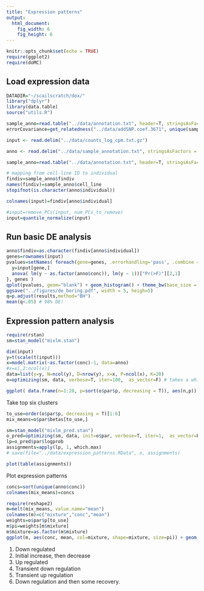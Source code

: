 ```yaml
---
title: "Expression patterns"
output:
  html_document:
    fig_width: 6
    fig_height: 6
---
```


```r
knitr::opts_chunk$set(echo = TRUE)
require(ggplot2)
require(doMC)
```

## Load expression data
```r
DATADIR="~/scailscratch/dox/"
library("dplyr")
library(data.table)
source("utils.R")

sample_anno=read.table("../data/annotation.txt", header=T, stringsAsFactors = F)
errorCovariance=get_relatedness("../data/addSNP.coef.3671", unique(sample_anno$findiv))

input <- read.delim("../data/counts_log_cpm.txt.gz")

anno <- read.delim("../data/sample_annotation.txt", stringsAsFactors = F)

sample_anno=read.table("../data/annotation.txt", header=T, stringsAsFactors = F)

# mapping from cell-line ID to individual
findiv=sample_anno$findiv
names(findiv)=sample_anno$cell_line
stopifnot(is.character(anno$individual))

colnames(input)=findiv[anno$individual]

#input=remove_PCs(input, num_PCs_to_remove)
input=quantile_normalize(input)
```

## Run basic DE analysis

```r
anno$findiv=as.character(findiv[anno$individual])
genes=rownames(input)
pvalues=setNames( foreach(gene=genes, .errorhandling='pass', .combine = c) %dopar% {
  y=input[gene,]
  anova( lm(y ~ as.factor(anno$conc)), lm(y ~ 1))["Pr(>F)"][2,1]
}, genes )
qplot(pvalues, geom="blank") + geom_histogram() + theme_bw(base_size = 16) + xlab("p-value")
ggsave("../figures/de_boring.pdf", width = 5, heigh=5)
q=p.adjust(results,method="BH")
mean(q<.05) # 98% DE! 
```

## Expression pattern analysis
```r
require(rstan)
sm=stan_model("mixlm.stan")

dim(input)
y=t(scale(t(input)))
x=model.matrix(~as.factor(conc)-1, data=anno)
#x=x[,2:ncol(x)]
data=list(y=y, N=ncol(y), D=nrow(y), x=x, P=ncol(x), K=20)
o=optimizing(sm, data, verbose=T, iter=100,  as_vector=F) # takes a while... 

ggplot( data.frame(n=1:20, p=sort(o$par$p, decreasing = T)), aes(n,p)) + geom_bar(stat="identity") + theme_bw(base_size = 16) + ylab("Mixture weight") + xlab("Mixture component")
```

Take top six clusters
```r
to_use=order(o$par$p, decreasing = T)[1:6]
mix_means=o$par$betas[to_use,]

sm=stan_model("mixlm_pred.stan")
o_pred=optimizing(sm, data, init=o$par, verbose=T, iter=1,  as_vector=F)
lp=o_pred$par$logprob
assignments=apply(lp, 1, which.max)
# save(file="../data/expression_patterns.RData", o, assignments)

plot(table(assignments))
```

Plot expression patterns
```r
concs=sort(unique(anno$conc))
colnames(mix_means)=concs

require(reshape2)
m=melt(mix_means, value.name="mean")
colnames(m)=c("mixture","conc","mean")
weights=o$par$p[to_use]
m$pi=weights[m$mixture]
m$mixture=as.factor(m$mixture)
ggplot(m, aes(conc, mean, col=mixture, shape=mixture, size=pi)) + geom_line(alpha=.5) + geom_point() + scale_x_sqrt() + theme_bw(base_size = 16) + ylab("Relative expression") + xlab("Dox concentration")
```
1. Down regulated
2. Initial increase, then decrease
3. Up regulated
4. Transient down regulation
5. Transient up regulation
6. Down regulation and then some recovery. 